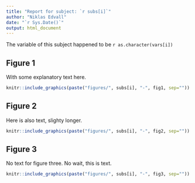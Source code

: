 ```yaml
---
title: "Report for subject: `r subs[i]`"
author: "Niklas Edvall"
date: "`r Sys.Date()`"
output: html_document
---
```


The variable of this subject happened to be `r as.character(vars[i])`

## Figure 1

With some explanatory text here.

```r
knitr::include_graphics(paste("figures/", subs[i], "-", fig1, sep=""))
```

## Figure 2

Here is also text, slighty longer.

```r
knitr::include_graphics(paste("figures/", subs[i], "-", fig2, sep=""))
```

## Figure 3

No text for figure three. No wait, this is text.

```r
knitr::include_graphics(paste("figures/", subs[i], "-", fig3, sep=""))
```
